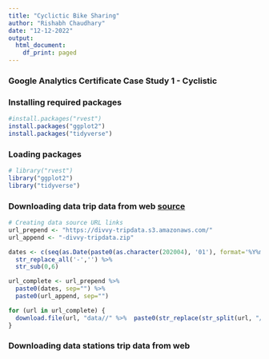```yaml
---
title: "Cyclictic Bike Sharing"
author: "Rishabh Chaudhary"
date: "12-12-2022"
output:
  html_document:
    df_print: paged
---
```


### Google Analytics Certificate Case Study 1 - Cyclistic


### Installing required packages
```r
#install.packages("rvest")
install.packages("ggplot2")
install.packages("tidyverse")
```

### Loading packages
```r
# library("rvest")
library("ggplot2")
library("tidyverse")
```

### Downloading data trip data from web [source](https://divvy-tripdata.s3.amazonaws.com/index.html)
```r
# Creating data source URL links
url_prepend <- "https://divvy-tripdata.s3.amazonaws.com/"
url_append <- "-divvy-tripdata.zip"

dates <- c(seq(as.Date(paste0(as.character(202004), '01'), format='%Y%m%d'), as.Date(paste0(as.character(202211), '01'), format='%Y%m%d'), "months")) %>% 
  str_replace_all('-','') %>% 
  str_sub(0,6)

url_complete <- url_prepend %>% 
  paste0(dates, sep="") %>% 
  paste0(url_append, sep="")

for (url in url_complete) {
  download.file(url, "data//" %>%  paste0(str_replace(str_split(url, "//")[[1]][2], "/", "-")))
}

```
### Downloading data stations trip data from web
```r


```
